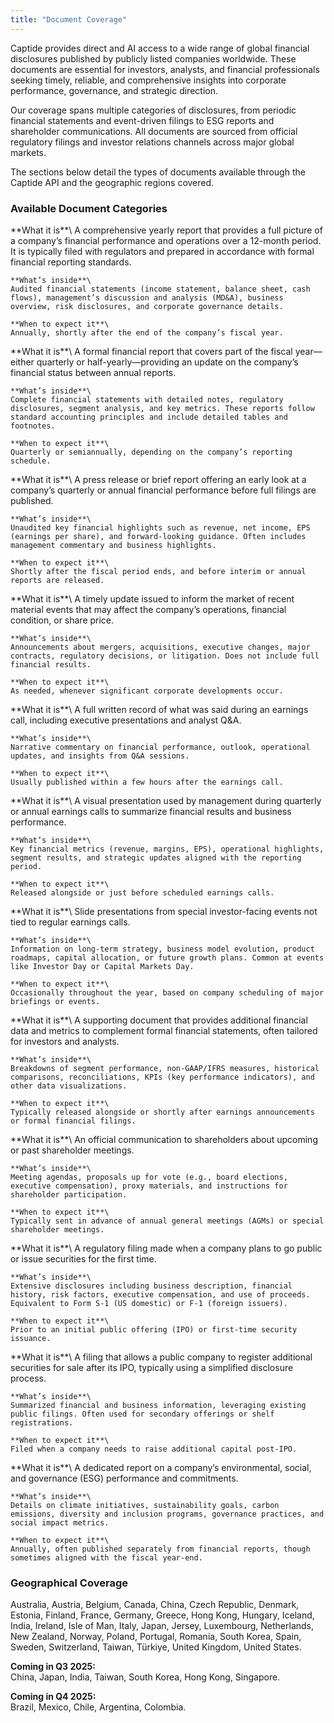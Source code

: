 ```yaml
---
title: "Document Coverage"
---
```


Captide provides direct and AI access to a wide range of global financial disclosures published by publicly listed companies worldwide. These documents are essential for investors, analysts, and financial professionals seeking timely, reliable, and comprehensive insights into corporate performance, governance, and strategic direction.

Our coverage spans multiple categories of disclosures, from periodic financial statements and event-driven filings to ESG reports and shareholder communications. All documents are sourced from official regulatory filings and investor relations channels across major global markets.

The sections below detail the types of documents available through the Captide API and the geographic regions covered.

### Available Document Categories

<AccordionGroup>
  <Accordion title="Annual Financial Reports (10-K equivalent)">
    **What it is**\
    A comprehensive yearly report that provides a full picture of a company’s financial performance and operations over a 12-month period. It is typically filed with regulators and prepared in accordance with formal financial reporting standards.

    **What’s inside**\
    Audited financial statements (income statement, balance sheet, cash flows), management’s discussion and analysis (MD&A), business overview, risk disclosures, and corporate governance details.

    **When to expect it**\
    Annually, shortly after the end of the company’s fiscal year.
  </Accordion>
  <Accordion title="Interim Financial Reports (10-Q equivalent)">
    **What it is**\
    A formal financial report that covers part of the fiscal year—either quarterly or half-yearly—providing an update on the company’s financial status between annual reports.

    **What’s inside**\
    Complete financial statements with detailed notes, regulatory disclosures, segment analysis, and key metrics. These reports follow standard accounting principles and include detailed tables and footnotes.

    **When to expect it**\
    Quarterly or semiannually, depending on the company’s reporting schedule.
  </Accordion>
  <Accordion title="Earnings Releases (8-K Item 2.02 equivalent)">
    **What it is**\
    A press release or brief report offering an early look at a company’s quarterly or annual financial performance before full filings are published.

    **What’s inside**\
    Unaudited key financial highlights such as revenue, net income, EPS (earnings per share), and forward-looking guidance. Often includes management commentary and business highlights.

    **When to expect it**\
    Shortly after the fiscal period ends, and before interim or annual reports are released.
  </Accordion>
  <Accordion title="Current Reports (8-K equivalent)">
    **What it is**\
    A timely update issued to inform the market of recent material events that may affect the company’s operations, financial condition, or share price.

    **What’s inside**\
    Announcements about mergers, acquisitions, executive changes, major contracts, regulatory decisions, or litigation. Does not include full financial results.

    **When to expect it**\
    As needed, whenever significant corporate developments occur.
  </Accordion>
  <Accordion title="Earnings Call Transcripts">
    **What it is**\
    A full written record of what was said during an earnings call, including executive presentations and analyst Q&A.

    **What’s inside**\
    Narrative commentary on financial performance, outlook, operational updates, and insights from Q&A sessions.

    **When to expect it**\
    Usually published within a few hours after the earnings call.
  </Accordion>
  <Accordion title="Earnings Call Slides">
    **What it is**\
    A visual presentation used by management during quarterly or annual earnings calls to summarize financial results and business performance.

    **What’s inside**\
    Key financial metrics (revenue, margins, EPS), operational highlights, segment results, and strategic updates aligned with the reporting period.

    **When to expect it**\
    Released alongside or just before scheduled earnings calls.
  </Accordion>
  <Accordion title="Special Events Slides">
    **What it is**\
    Slide presentations from special investor-facing events not tied to regular earnings calls.

    **What’s inside**\
    Information on long-term strategy, business model evolution, product roadmaps, capital allocation, or future growth plans. Common at events like Investor Day or Capital Markets Day.

    **When to expect it**\
    Occasionally throughout the year, based on company scheduling of major briefings or events.
  </Accordion>
  <Accordion title="Supplemental Financial Information">
    **What it is**\
    A supporting document that provides additional financial data and metrics to complement formal financial statements, often tailored for investors and analysts.

    **What’s inside**\
    Breakdowns of segment performance, non-GAAP/IFRS measures, historical comparisons, reconciliations, KPIs (key performance indicators), and other data visualizations.

    **When to expect it**\
    Typically released alongside or shortly after earnings announcements or formal financial filings.
  </Accordion>
  <Accordion title="Shareholder Meeting Notices (DEF 14A equivalent)">
    **What it is**\
    An official communication to shareholders about upcoming or past shareholder meetings.

    **What’s inside**\
    Meeting agendas, proposals up for vote (e.g., board elections, executive compensation), proxy materials, and instructions for shareholder participation.

    **When to expect it**\
    Typically sent in advance of annual general meetings (AGMs) or special shareholder meetings.
  </Accordion>
  <Accordion title="Initial Registration Statements (S-1 equivalent)">
    **What it is**\
    A regulatory filing made when a company plans to go public or issue securities for the first time.

    **What’s inside**\
    Extensive disclosures including business description, financial history, risk factors, executive compensation, and use of proceeds. Equivalent to Form S-1 (US domestic) or F-1 (foreign issuers).

    **When to expect it**\
    Prior to an initial public offering (IPO) or first-time security issuance.
  </Accordion>
  <Accordion title="Follow-On Registration Statements (S-3 equivalent)">
    **What it is**\
    A filing that allows a public company to register additional securities for sale after its IPO, typically using a simplified disclosure process.

    **What’s inside**\
    Summarized financial and business information, leveraging existing public filings. Often used for secondary offerings or shelf registrations.

    **When to expect it**\
    Filed when a company needs to raise additional capital post-IPO.
  </Accordion>
  <Accordion title="Corporate Sustainability Reports">
    **What it is**\
    A dedicated report on a company’s environmental, social, and governance (ESG) performance and commitments.

    **What’s inside**\
    Details on climate initiatives, sustainability goals, carbon emissions, diversity and inclusion programs, governance practices, and social impact metrics.

    **When to expect it**\
    Annually, often published separately from financial reports, though sometimes aligned with the fiscal year-end.
  </Accordion>
</AccordionGroup>

### Geographical Coverage

<Card title="Available Countries (as of Jul 27, 2025)" img="https://cdn.prod.website-files.com/65f897933a66df2bd38e3b19/687e1bdad79c166723fe3aaf_worldwide-coverage2.avif">
  Australia, Austria, Belgium, Canada, China, Czech Republic, Denmark, Estonia, Finland, France, Germany, Greece, Hong Kong, Hungary, Iceland, India, Ireland, Isle of Man, Italy, Japan, Jersey, Luxembourg, Netherlands, New Zealand, Norway, Poland, Portugal, Romania, South Korea, Spain, Sweden, Switzerland, Taiwan, Türkiye, United Kingdom, United States.

  **Coming in Q3 2025:**\
  China, Japan, India, Taiwan, South Korea, Hong Kong, Singapore.

  **Coming in Q4 2025:**\
  Brazil, Mexico, Chile, Argentina, Colombia.
</Card>